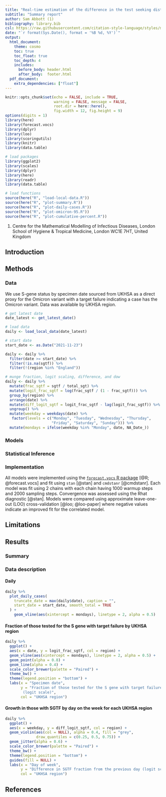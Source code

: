 ```yaml
---
title: "Real-time estimation of the difference in the test seeking distribution of Omicron compared to Delta in England using S-Gene Target Status as a Proxy"
subtitle: "Summary report"
author: Sam Abbott (1)
bibliography: library.bib
csl: https://raw.githubusercontent.com/citation-style-language/styles/master/apa-numeric-superscript-brackets.csl
date: "`r format(Sys.Date(), format = '%B %d, %Y')`"
output:
  html_document:
    theme: cosmo
    toc: true
    toc_float: true
    toc_depth: 4
    includes:
      before_body: header.html
      after_body:  footer.html
  pdf_document:
    extra_dependencies: ["float"]
---
```


```r
knitr::opts_chunk$set(echo = FALSE, include = TRUE,
                      warning = FALSE, message = FALSE,
                      root.dir = here::here(),
                      fig.width = 12, fig.height = 9)
options(digits = 1)
library(here)
library(forecast.vocs)
library(dplyr)
library(loo)
library(scoringutils)
library(knitr)
library(data.table)
```

```r
# load packages
library(ggplot2)
library(scales)
library(dplyr)
library(here)
library(readr)
library(data.table)

# load functions
source(here("R", "load-local-data.R"))
source(here("R", "plot-summary.R"))
source(here("R", "plot-daily-cases.R"))
source(here("R", "plot-omicron-95.R"))
source(here("R", "plot-cumulative-percent.R"))
```

1. Centre for the Mathematical Modelling of Infectious Diseases, London School of Hygiene & Tropical Medicine, London WC1E 7HT, United Kingdom


## Introduction

## Methods

### Data

We use S-gene status by specimen date sourced from UKHSA as a direct proxy for the Omicron variant with a target failure indicating a case has the Omicron variant. Data was available by UKHSA region.

```r
# get latest date
date_latest <- get_latest_date()

# load data
daily <- load_local_data(date_latest)

# start date
start_date <- as.Date("2021-11-23")

daily <- daily %>%
  filter(date >= start_date) %>%
  filter(!is.na(sgtf)) %>%
  filter(!(region %in% "England"))

# munge fraction, logit scaling, difference, and dow
daily <- daily %>%
  mutate(frac_sgtf = sgtf / total_sgt) %>%
  mutate(logit_frac_sgtf = log(frac_sgtf / (1 - frac_sgtf))) %>%
  group_by(region) %>%
  arrange(date) %>%
  mutate(diff_logit_sgtf = logit_frac_sgtf - lag(logit_frac_sgtf)) %>%
  ungroup() %>%
  mutate(weekday = weekdays(date) %>%
   factor(levels = c("Monday", "Tuesday", "Wednesday", "Thursday",
                     "Friday", "Saturday", "Sunday"))) %>%
  mutate(mondays = ifelse(weekday %in% "Monday", date, NA_Date_))
```

### Models

### Statistical Inference

### Implementation

All models were implemented using the [`forecast.vocs` R package](https://epiforecasts.io/forecast.vocs/) [@R; @forecast.vocs] and fit using `stan` [@stan] and `cmdstanr` [@cmdstanr]. Each model was fit using 2 chains with each chain having 1000 warmup steps and 2000 sampling steps. Convergence was assessed using the Rhat diagnostic [@stan]. Models were compared using approximate leave-one-out (LOO) cross-validation [@loo; @loo-paper] where negative values indicate an improved fit for the correlated model.


## Limitations


## Results 

### Summary

### Data description

#### Daily
```r
daily %>%
  plot_daily_cases(
    truncate_date = max(daily$date), caption = "",
    start_date = start_date, smooth_total = TRUE
  ) +
    geom_vline(aes(xintercept = mondays), linetype = 2, alpha = 0.5)
```

#### Fraction of those tested for the S gene with target failure by UKHSA region

```r
daily %>%
  ggplot() +
  aes(x = date, y = logit_frac_sgtf, col = region) +
  geom_vline(aes(xintercept = mondays), linetype = 2, alpha = 0.5) +
  geom_point(alpha = 0.8) +
  geom_line(alpha = 0.4) +
  scale_color_brewer(palette = "Paired") +
  theme_bw() +
  theme(legend.position = "bottom") +
  labs(x = "Specimen date",
       y = "Fraction of those tested for the S gene with target failure
        (logit scale)",
       col = "UKHSA region")
```

#### Growth in those with SGTF by day on the week for each UKHSA region 

```r
daily %>%
  ggplot() +
  aes(x = weekday, y = diff_logit_sgtf, col = region) +
  geom_violin(aes(col = NULL), alpha = 0.4, fill = "grey",
              draw_quantiles = c(0.25, 0.5, 0.75)) +
  geom_jitter(alpha = 0.6) +
  scale_color_brewer(palette = "Paired") +
  theme_bw() +
  theme(legend.position = "bottom") +
  guides(fill = NULL) +
  labs(x = "Day of week",
       y = "Difference in SGTF fraction from the previous day (logit scale)",
       col = "UKHSA region")
```

## References
